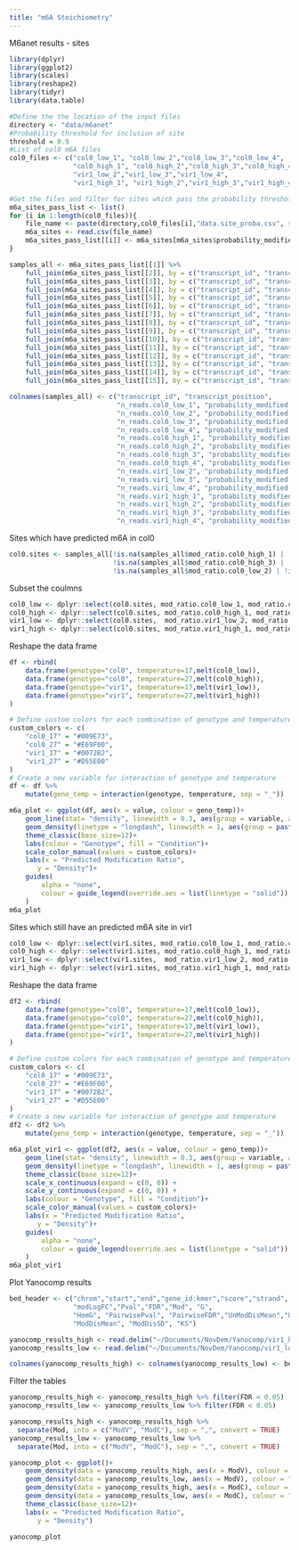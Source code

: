 ```yaml
---
title: "m6A Stoichiometry"
---
```


M6anet results - sites
```r
library(dplyr)
library(ggplot2)
library(scales)
library(reshape2)
library(tidyr)
library(data.table)
```


```r
#Define the the location of the input files
directory <- "data/m6anet"
#Probability threshold for inclusion of site
threshold = 0.9
#List of col0 m6A files
col0_files <- c("col0_low_1", "col0_low_2","col0_low_3","col0_low_4",
                "col0_high_1", "col0_high_2","col0_high_3","col0_high_4",
                "vir1_low_2","vir1_low_3","vir1_low_4",
                "vir1_high_1", "vir1_high_2","vir1_high_3","vir1_high_4")

#Get the files and filter for sites which pass the probability threshold
m6a_sites_pass_list <- list()
for (i in 1:length(col0_files)){
    file_name <- paste(directory,col0_files[i],"data.site_proba.csv", sep ="/")
    m6a_sites <- read.csv(file_name)
    m6a_sites_pass_list[[i]] <- m6a_sites[m6a_sites$probability_modified > threshold,]
}
```


```r
samples_all <- m6a_sites_pass_list[[1]] %>%
    full_join(m6a_sites_pass_list[[2]], by = c("transcript_id", "transcript_position", "kmer")) %>%
    full_join(m6a_sites_pass_list[[3]], by = c("transcript_id", "transcript_position", "kmer")) %>%
    full_join(m6a_sites_pass_list[[4]], by = c("transcript_id", "transcript_position", "kmer")) %>%
    full_join(m6a_sites_pass_list[[5]], by = c("transcript_id", "transcript_position", "kmer")) %>%
    full_join(m6a_sites_pass_list[[6]], by = c("transcript_id", "transcript_position", "kmer")) %>%
    full_join(m6a_sites_pass_list[[7]], by = c("transcript_id", "transcript_position", "kmer")) %>%
    full_join(m6a_sites_pass_list[[8]], by = c("transcript_id", "transcript_position", "kmer")) %>%
    full_join(m6a_sites_pass_list[[9]], by = c("transcript_id", "transcript_position", "kmer")) %>%
    full_join(m6a_sites_pass_list[[10]], by = c("transcript_id", "transcript_position", "kmer")) %>%
    full_join(m6a_sites_pass_list[[11]], by = c("transcript_id", "transcript_position", "kmer")) %>%
    full_join(m6a_sites_pass_list[[12]], by = c("transcript_id", "transcript_position", "kmer")) %>%
    full_join(m6a_sites_pass_list[[13]], by = c("transcript_id", "transcript_position", "kmer")) %>%
    full_join(m6a_sites_pass_list[[14]], by = c("transcript_id", "transcript_position", "kmer")) %>%
    full_join(m6a_sites_pass_list[[15]], by = c("transcript_id", "transcript_position", "kmer")) 

colnames(samples_all) <- c("transcript_id", "transcript_position",
                           "n_reads.col0_low_1", "probability_modified.col0_low_1", "kmer", "mod_ratio.col0_low_1",
                           "n_reads.col0_low_2", "probability_modified.col0_low_2", "mod_ratio.col0_low_2",
                           "n_reads.col0_low_3", "probability_modified.col0_low_3", "mod_ratio.col0_low_3", 
                           "n_reads.col0_low_4", "probability_modified.col0_low_4", "mod_ratio.col0_low_4",
                           "n_reads.col0_high_1", "probability_modified.col0_high_1", "mod_ratio.col0_high_1",
                           "n_reads.col0_high_2", "probability_modified.col0_high_2", "mod_ratio.col0_high_2",
                           "n_reads.col0_high_3", "probability_modified.col0_high_3", "mod_ratio.col0_high_3",
                           "n_reads.col0_high_4", "probability_modified.col0_high_4", "mod_ratio.col0_high_4",
                           "n_reads.vir1_low_2", "probability_modified.vir1_low_2", "mod_ratio.vir1_low_2",
                           "n_reads.vir1_low_3", "probability_modified.vir1_low_3", "mod_ratio.vir1_low_3",
                           "n_reads.vir1_low_4", "probability_modified.vir1_low_4", "mod_ratio.vir1_low_4",
                           "n_reads.vir1_high_1", "probability_modified.vir1_high_1", "mod_ratio.vir1_high_1",
                           "n_reads.vir1_high_2", "probability_modified.vir1_high_2", "mod_ratio.vir1_high_2",
                           "n_reads.vir1_high_3", "probability_modified.vir1_high_3", "mod_ratio.vir1_high_3",
                           "n_reads.vir1_high_4", "probability_modified.vir1_high_4", "mod_ratio.vir1_high_4")
```
Sites which have predicted m6A in col0
```r
col0.sites <- samples_all[!is.na(samples_all$mod_ratio.col0_high_1) | !is.na(samples_all$mod_ratio.col0_high_2) |
                          !is.na(samples_all$mod_ratio.col0_high_3) | !is.na(samples_all$mod_ratio.col0_high_4) | !is.na(samples_all$mod_ratio.col0_low_1) |
                          !is.na(samples_all$mod_ratio.col0_low_2) | !is.na(samples_all$mod_ratio.col0_low_3) | !is.na(samples_all$mod_ratio.col0_low_4),]
```

Subset the coulmns
```r
col0_low <- dplyr::select(col0.sites, mod_ratio.col0_low_1, mod_ratio.col0_low_2, mod_ratio.col0_low_3, mod_ratio.col0_low_4)
col0_high <- dplyr::select(col0.sites, mod_ratio.col0_high_1, mod_ratio.col0_high_2, mod_ratio.col0_high_3, mod_ratio.col0_high_4)
vir1_low <- dplyr::select(col0.sites,  mod_ratio.vir1_low_2, mod_ratio.vir1_low_3, mod_ratio.vir1_low_4)
vir1_high <- dplyr::select(col0.sites, mod_ratio.vir1_high_1, mod_ratio.vir1_high_2, mod_ratio.vir1_high_3, mod_ratio.vir1_high_4)
```
Reshape the data frame
```r
df <- rbind(
    data.frame(genotype="col0", temperature=17,melt(col0_low)),
    data.frame(genotype="col0", temperature=27,melt(col0_high)),
    data.frame(genotype="vir1", temperature=17,melt(vir1_low)),
    data.frame(genotype="vir1", temperature=27,melt(vir1_high))
)
```
```r
# Define custom colors for each combination of genotype and temperature
custom_colors <- c(
    "col0_17" = "#009E73",  
    "col0_27" = "#E69F00",  
    "vir1_17" = "#0072B2", 
    "vir1_27" = "#D55E00"   
)
# Create a new variable for interaction of genotype and temperature
df <- df %>%
    mutate(geno_temp = interaction(genotype, temperature, sep = "_"))

m6a_plot <- ggplot(df, aes(x = value, colour = geno_temp))+
    geom_line(stat= "density", linewidth = 0.3, aes(group = variable, alpha = 0.01))+
    geom_density(linetype = "longdash", linewidth = 1, aes(group = paste(genotype, temperature)))+
    theme_classic(base_size=12)+
    labs(colour = "Genotype", fill = "Condition")+
    scale_color_manual(values = custom_colors)+
    labs(x = "Predicted Modification Ratio",
       y = "Density")+
    guides(
        alpha = "none", 
        colour = guide_legend(override.aes = list(linetype = "solid"))
    )
m6a_plot
```

Sites which still have an predicted m6A site in vir1
```r
col0_low <- dplyr::select(vir1.sites, mod_ratio.col0_low_1, mod_ratio.col0_low_2, mod_ratio.col0_low_3, mod_ratio.col0_low_4)
col0_high <- dplyr::select(vir1.sites, mod_ratio.col0_high_1, mod_ratio.col0_high_2, mod_ratio.col0_high_3, mod_ratio.col0_high_4)
vir1_low <- dplyr::select(vir1.sites,  mod_ratio.vir1_low_2, mod_ratio.vir1_low_3, mod_ratio.vir1_low_4)
vir1_high <- dplyr::select(vir1.sites, mod_ratio.vir1_high_1, mod_ratio.vir1_high_2, mod_ratio.vir1_high_3, mod_ratio.vir1_high_4)
```
Reshape the data frame
```r
df2 <- rbind(
    data.frame(genotype="col0", temperature=17,melt(col0_low)),
    data.frame(genotype="col0", temperature=27,melt(col0_high)),
    data.frame(genotype="vir1", temperature=17,melt(vir1_low)),
    data.frame(genotype="vir1", temperature=27,melt(vir1_high))
)
```
```r
# Define custom colors for each combination of genotype and temperature
custom_colors <- c(
    "col0_17" = "#009E73",  
    "col0_27" = "#E69F00",  
    "vir1_17" = "#0072B2", 
    "vir1_27" = "#D55E00"   
)
# Create a new variable for interaction of genotype and temperature
df2 <- df2 %>%
    mutate(geno_temp = interaction(genotype, temperature, sep = "_"))

m6a_plot_vir1 <- ggplot(df2, aes(x = value, colour = geno_temp))+
    geom_line(stat= "density", linewidth = 0.3, aes(group = variable, alpha = 0.01))+
    geom_density(linetype = "longdash", linewidth = 1, aes(group = paste(genotype, temperature)))+
    theme_classic(base_size=12)+
    scale_x_continuous(expand = c(0, 0)) +
    scale_y_continuous(expand = c(0, 0)) +
    labs(colour = "Genotype", fill = "Condition")+
    scale_color_manual(values = custom_colors)+
    labs(x = "Predicted Modification Ratio",
       y = "Density")+
    guides(
        alpha = "none", 
        colour = guide_legend(override.aes = list(linetype = "solid"))
    )
m6a_plot_vir1
```

Plot Yanocomp results 
```r
bed_header <- c("chrom","start","end","gene_id:kmer","score","strand",
                "modLogFC","Pval","FDR","Mod", "G",
                "HomG", "PairwisePval", "PairwiseFDR","UnModDisMean","UnModDisSD",
                "ModDisMean", "ModDisSD", "KS")

yanocomp_results_high <- read.delim("~/Documents/NovDem/Yanocomp/vir1_high_vs_col0_high.bed", header=FALSE)
yanocomp_results_low <- read.delim("~/Documents/NovDem/Yanocomp/vir1_low_vs_col0_low.bed", header=FALSE)
```


```r
colnames(yanocomp_results_high) <- colnames(yanocomp_results_low) <- bed_header
```

Filter the tables
```r
yanocomp_results_high <- yanocomp_results_high %>% filter(FDR < 0.05)
yanocomp_results_low <- yanocomp_results_low %>% filter(FDR < 0.05)
```


```r
yanocomp_results_high <- yanocomp_results_high %>% 
  separate(Mod, into = c("ModV", "ModC"), sep = ",", convert = TRUE)
yanocomp_results_low <- yanocomp_results_low %>% 
  separate(Mod, into = c("ModV", "ModC"), sep = ",", convert = TRUE)
```
```r
yanocomp_plot <- ggplot()+
    geom_density(data = yanocomp_results_high, aes(x = ModV), colour = "#D55E00")+
    geom_density(data = yanocomp_results_low, aes(x = ModV), colour = "#0072B2")+
    geom_density(data = yanocomp_results_high, aes(x = ModC), colour = "#E69F00")+
    geom_density(data = yanocomp_results_low, aes(x = ModC), colour = "#009E73")+
    theme_classic(base_size=12)+
    labs(x = "Predicted Modification Ratio",
       y = "Density")
    
yanocomp_plot
```